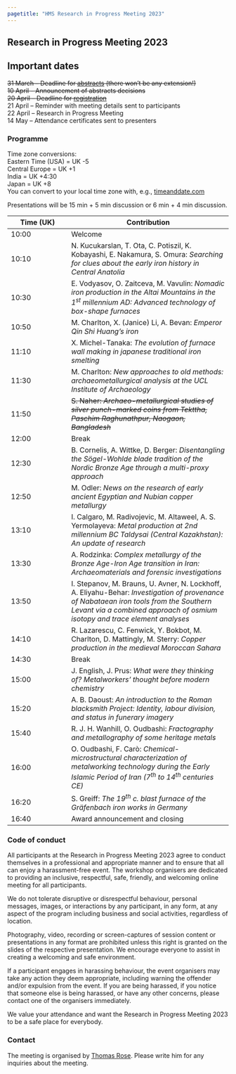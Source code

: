 ```yaml
---
pagetitle: "HMS Research in Progress Meeting 2023"
---
```


## Research in Progress Meeting 2023

::: {.callout-important icon=false} 

## Important dates
~~31 March -- Deadline for [abstracts](https://forms.gle/PJDpChyRJ7p7TKPk7){target="_blank"} (there won't be any extension!)~~  
~~10 April -- Announcement of abstracts decisions~~   
~~20 April -- Deadline for [registration](https://forms.gle/oZnQKKX5VM6Vj1aN8){target="_blank"}~~  
21 April -- Reminder with meeting details sent to participants  
22 April -- Research in Progress Meeting  
14 May -- Attendance certificates sent to presenters

::: 

### Programme

[Time zone conversions:  
Eastern Time (USA) = UK -5  
Central Europe = UK +1  
India = UK +4:30  
Japan = UK +8  
You can convert to your local time zone with, e.g., [timeanddate.com](https://www.timeanddate.com/worldclock/converter.html?iso=20230422T090000&p1=136){target="_blank"}]{.aside}

Presentations will be 15 min + 5 min discussion or 6 min + 4 min discussion. 

| Time (UK) | Contribution |
|------|----------------|
|10:00 | Welcome        |
|10:10 | N. Kucukarslan, T. Ota, C. Potiszil, K. Kobayashi, E. Nakamura, S. Omura: *Searching for clues about the early iron history in Central Anatolia*|
|10:30 | E. Vodyasov, O. Zaitceva, M. Vavulin: *Nomadic iron production in the Altai Mountains in the 1^st^ millennium AD: Advanced technology of box-shape furnaces*|
|10:50 | M. Charlton, X. (Janice) Li, A. Bevan: *Emperor Qin Shi Huang’s iron*|
|11:10 | X. Michel-Tanaka: *The evolution of furnace wall making in japanese traditional iron smelting*|
|11:30 | M. Charlton: *New approaches to old methods: archaeometallurgical analysis at the UCL Institute of Archaeology*|
|11:50 | ~~S. Naher: *Archaeo-metallurgical studies of silver punch-marked coins from Tekttha, Paschim Raghunathpur, Naogaon, Bangladesh*~~|
|12:00 | Break |
|12:30 | B. Cornelis, A. Wittke, D. Berger: *Disentangling the Sögel-Wohlde blade tradition of the Nordic Bronze Age through a multi-proxy approach*|
|12:50 | M. Odler: *News on the research of early ancient Egyptian and Nubian copper metallurgy*|
|13:10 | I. Calgaro, M. Radivojevic, M. Altaweel, A. S. Yermolayeva: *Metal production at 2nd millennium BC Taldysai (Central Kazakhstan): An update of research*|
|13:30 | A. Rodzinka: *Complex metallurgy of the Bronze Age-Iron Age transition in Iran: Archaeomaterials and forensic investigations*|
|13:50 | I. Stepanov, M. Brauns, U. Avner, N. Lockhoff, A. Eliyahu-Behar: *Investigation of provenance of Nabataean iron tools from the Southern Levant via a combined approach of osmium isotopy and trace element analyses*|
|14:10 | R. Lazarescu, C. Fenwick, Y. Bokbot, M. Charlton, D. Mattingly, M. Sterry: *Copper production in the medieval Moroccan Sahara*|
|14:30 | Break|
|15:00 | J. English, J. Prus: *What were they thinking of? Metalworkers’ thought before modern chemistry*|
|15:20 | A. B. Daoust: *An introduction to the Roman blacksmith Project: Identity, labour division, and status in funerary imagery*|
|15:40 | R. J. H. Wanhill, O. Oudbashi: *Fractography and metallography of some heritage metals*|
|16:00 | O. Oudbashi, F. Carò: *Chemical-microstructural characterization of metalworking technology during the Early Islamic Period of Iran (7^th^ to 14^th^ centuries CE)*|
|16:20 | S. Greiff: *The 19^th^ c. blast furnace of the Gräfenbach iron works in Germany*|
|16:40 | Award announcement and closing |

<!--
### Call for Papers
The Research in Progress Meeting 2023 of the [Historical Metallurgy Society](https://historicalmetallurgy.org/){target="_blank"} will take place online on Saturday, 22^nd^ of April. It provides a forum for everyone working on topics related to ancient and historical metallurgical practices, the past use of metal objects, and related fields. We are keen to learn more about your ongoing or recently finished projects! The meeting aims to foster links between the different disciplines and geographical regions. Therefore, we particularly encourage submissions from early career researchers, contract archaeologists/conservators, and colleagues from outside Europe. There will be an HMS prize for the best student presentation. 

Abstracts (up to 200 words) can be submitted until March, 31^st^ via the [submission form](https://forms.gle/PJDpChyRJ7p7TKPk7){target="_blank"}. Please note that there won't be extensions of the submission deadline. Presentations can be either 6 min or 15 min long (with time for questions added). We encourage all presenters to take full advantage of the flexibility a virtual event provides and present their project in a way that suits them and their project best. Pre-recorded contribution are possible but the presenter must be present in the meeting to answer any questions. Presentations will be scheduled in a way that considers the different presenter’s time zones. 

Participation is free of charge. Please register for the event until April, 20 using the [registration form](https://forms.gle/oZnQKKX5VM6Vj1aN8){target="_blank"}. The link to the meeting room will be displayed once you successfully registered.  

The programme and any updates will be announced here and circulated by mail. General enquiries can be directed to Thomas Rose (<t.rose@em.uni-frankfurt.de>).

We are looking forward to seeing you in April! 
-->

### Code of conduct
All participants at the Research in Progress Meeting 2023 agree to conduct themselves in a professional and appropriate manner and to ensure that all can enjoy a harassment-free event. The workshop organisers are dedicated to providing an inclusive, respectful, safe, friendly, and welcoming online meeting for all participants.

We do not tolerate disruptive or disrespectful behaviour, personal messages, images, or interactions by any participant, in any form, at any aspect of the program including business and social activities, regardless of location. 

Photography, video, recording or screen-captures of session content or presentations in any format are prohibited unless this right is granted on the slides of the respective presentation. We encourage everyone to assist in creating a welcoming and safe environment. 

If a participant engages in harassing behaviour, the event organisers may take any action they deem appropriate, including warning the offender and/or expulsion from the event. If you are being harassed, if you notice that someone else is being harassed, or have any other concerns, please contact one of the organisers immediately. 

We value your attendance and want the Research in Progress Meeting 2023 to be a safe place for everybody. 

### Contact
The meeting is organised by [Thomas Rose](mailto:t.rose@em.uni-frankfurt.de). Please write him for any inquiries about the meeting. 
